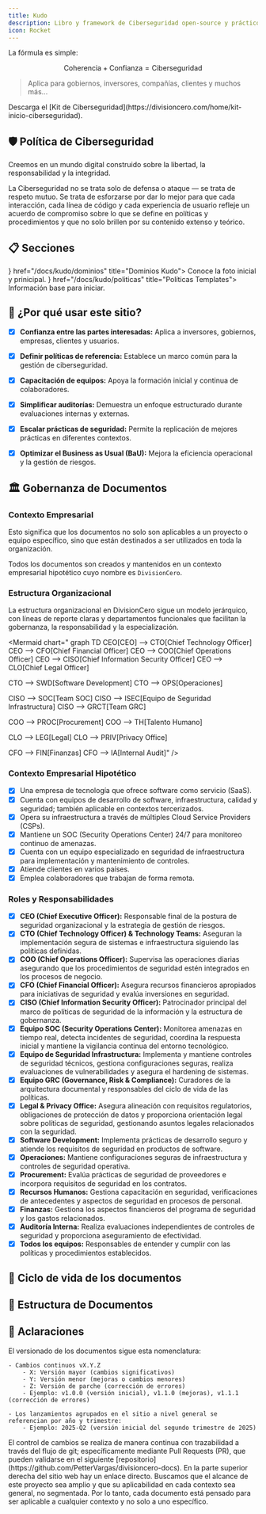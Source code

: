 ```yaml
---
title: Kudo
description: Libro y framework de Ciberseguridad open-source y práctico
icon: Rocket
---
```



La fórmula es simple:

```math
\text{Coherencia} + \text{Confianza} = \text{Ciberseguridad}
```

> Aplica para gobiernos, inversores, compañías, clientes y muchos más...

<Callout title="Quieres aprender más?">
  Descarga el [Kit de Ciberseguridad](https://divisioncero.com/home/kit-inicio-ciberseguridad).
</Callout>


## 🛡️ Política de Ciberseguridad

<Callout type="success">
Creemos en un mundo digital construido sobre la libertad, la responsabilidad y la integridad.

La Ciberseguridad no se trata solo de defensa o ataque — se trata de respeto mutuo. Se trata de esforzarse por dar lo mejor para que cada interacción, cada línea de código y cada experiencia de usuario refleje un acuerdo de compromiso sobre lo que se define en políticas y procedimientos y que no solo brillen por su contenido extenso y teórico.
</Callout>

## 📋 Secciones

<Cards>
  <Card icon={<Shield />} href="/docs/kudo/dominios" title="Dominios Kudo">
    Conoce la foto inicial y prinicipal.
  </Card>
  <Card icon={<FileText />} href="/docs/kudo/politicas" title="Políticas Templates">
    Información base para iniciar.
  </Card>
</Cards>


## 🎯 ¿Por qué usar este sitio?

- [X] **Confianza entre las partes interesadas:** Aplica a inversores, gobiernos, empresas, clientes y usuarios.
- [X] **Definir políticas de referencia:** Establece un marco común para la gestión de ciberseguridad.
- [X] **Capacitación de equipos:** Apoya la formación inicial y continua de colaboradores.  
- [X] **Simplificar auditorías:** Demuestra un enfoque estructurado durante evaluaciones internas y externas.  
- [X] **Escalar prácticas de seguridad:** Permite la replicación de mejores prácticas en diferentes contextos.  
- [X] **Optimizar el Business as Usual (BaU):** Mejora la eficiencia operacional y la gestión de riesgos.


## 🏛️ Gobernanza de Documentos

### Contexto Empresarial

Esto significa que los documentos no solo son aplicables a un proyecto o equipo específico, sino que están destinados a ser utilizados en toda la organización.

Todos los documentos son creados y mantenidos en un contexto empresarial hipotético cuyo nombre es `DivisionCero`.

### Estructura Organizacional

La estructura organizacional en DivisionCero sigue un modelo jerárquico, con líneas de reporte claras y departamentos funcionales que facilitan la gobernanza, la responsabilidad y la especialización.

<Mermaid
  chart="
graph TD
CEO[CEO] --> CTO[Chief Technology Officer]
CEO --> CFO[Chief Financial Officer]
CEO --> COO[Chief Operations Officer]
CEO --> CISO[Chief Information Security Officer]
CEO --> CLO[Chief Legal Officer]

CTO --> SWD[Software Development]
CTO --> OPS[Operaciones]

CISO --> SOC[Team SOC]
CISO --> ISEC[Equipo de Seguridad Infrastructura]
CISO --> GRCT[Team GRC]

COO --> PROC[Procurement]
COO --> TH[Talento Humano]

CLO --> LEG[Legal]
CLO --> PRIV[Privacy Office]

CFO --> FIN[Finanzas]
CFO --> IA[Internal Audit]"
/>

### Contexto Empresarial Hipotético

- [X] Una empresa de tecnología que ofrece software como servicio (SaaS).
- [X] Cuenta con equipos de desarrollo de software, infraestructura, calidad y seguridad; también aplicable en contextos tercerizados.
- [X] Opera su infraestructura a través de múltiples Cloud Service Providers (CSPs).
- [X] Mantiene un SOC (Security Operations Center) 24/7 para monitoreo continuo de amenazas.
- [X] Cuenta con un equipo especializado en seguridad de infraestructura para implementación y mantenimiento de controles.
- [X] Atiende clientes en varios países.
- [X] Emplea colaboradores que trabajan de forma remota.

### Roles y Responsabilidades

- [X] **CEO (Chief Executive Officer):** Responsable final de la postura de seguridad organizacional y la estrategia de gestión de riesgos.
- [X] **CTO (Chief Technology Officer) & Technology Teams:** Aseguran la implementación segura de sistemas e infraestructura siguiendo las políticas definidas.
- [X] **COO (Chief Operations Officer):** Supervisa las operaciones diarias asegurando que los procedimientos de seguridad estén integrados en los procesos de negocio.
- [X] **CFO (Chief Financial Officer):** Asegura recursos financieros apropiados para iniciativas de seguridad y evalúa inversiones en seguridad.
- [X] **CISO (Chief Information Security Officer):** Patrocinador principal del marco de políticas de seguridad de la información y la estructura de gobernanza.
- [X] **Equipo SOC (Security Operations Center):** Monitorea amenazas en tiempo real, detecta incidentes de seguridad, coordina la respuesta inicial y mantiene la vigilancia continua del entorno tecnológico.
- [X] **Equipo de Seguridad Infrastructura:** Implementa y mantiene controles de seguridad técnicos, gestiona configuraciones seguras, realiza evaluaciones de vulnerabilidades y asegura el hardening de sistemas.
- [X] **Equipo GRC (Governance, Risk & Compliance):** Curadores de la arquitectura documental y responsables del ciclo de vida de las políticas.
- [X] **Legal & Privacy Office:** Asegura alineación con requisitos regulatorios, obligaciones de protección de datos y proporciona orientación legal sobre políticas de seguridad, gestionando asuntos legales relacionados con la seguridad.
- [X] **Software Development:** Implementa prácticas de desarrollo seguro y atiende los requisitos de seguridad en productos de software.
- [X] **Operaciones:** Mantiene configuraciones seguras de infraestructura y controles de seguridad operativa.
- [X] **Procurement:** Evalúa prácticas de seguridad de proveedores e incorpora requisitos de seguridad en los contratos.
- [X] **Recursos Humanos:** Gestiona capacitación en seguridad, verificaciones de antecedentes y aspectos de seguridad en procesos de personal.
- [X] **Finanzas:** Gestiona los aspectos financieros del programa de seguridad y los gastos relacionados.
- [X] **Auditoría Interna:** Realiza evaluaciones independientes de controles de seguridad y proporciona aseguramiento de efectividad.
- [X] **Todos los equipos:** Responsables de entender y cumplir con las políticas y procedimientos establecidos.

## 🔄 Ciclo de vida de los documentos

<Mermaid
  chart="
graph LR
A[📌 Necesidad] --> B[✍️ Creación]
B --> C[🔍 Revisión]
C --> D[🌀 Versionado]
D --> E[📢 Publicación]
E --> F[🔄 Actualización]
F --> A"
/>

## 📂 Estructura de Documentos

<Files>
  <Folder name="Framework de Ciberseguridad Kudo" defaultOpen>
    <Folder name="Dominios" defaultOpen>
      <File name="Línea Base | Herramientas | Cursos" />
      <Folder name="Controles Kudo"></Folder>
    </Folder>
    <Folder name="Políticas templates"></Folder>
  </Folder>
</Files>

## 💾 Aclaraciones


<Accordions type="single">
  <Accordion title="Versionado">
    El versionado de los documentos sigue esta nomenclatura:

    - Cambios continuos vX.Y.Z
        - X: Versión mayor (cambios significativos)
        - Y: Versión menor (mejoras o cambios menores)
        - Z: Versión de parche (corrección de errores)
        - Ejemplo: v1.0.0 (versión inicial), v1.1.0 (mejoras), v1.1.1 (corrección de errores)

    - Los lanzamientos agrupados en el sitio a nivel general se referencian por año y trimestre:
        - Ejemplo: 2025-Q2 (versión inicial del segundo trimestre de 2025)
  </Accordion>
  <Accordion title="Control de Cambios">
    El control de cambios se realiza de manera continua con trazabilidad a través del flujo de git; específicamente mediante Pull Requests (PR), que pueden validarse en el siguiente [repositorio](https://github.com/PetterVargas/divisioncero-docs). En la parte superior derecha del sitio web hay un enlace directo.
  </Accordion>
  <Accordion title="Alcance">
    Buscamos que el alcance de este proyecto sea amplio y que su aplicabilidad en cada contexto sea general, no segmentada. Por lo tanto, cada documento está pensado para ser aplicable a cualquier contexto y no solo a uno específico.
  </Accordion>
</Accordions>